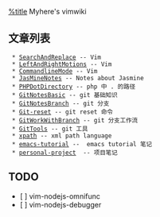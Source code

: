 [[%title]] Myhere's vimwiki

== 文章列表 ==
  * [[SearchAndReplace]] -- Vim
  * [[LeftAndRightMotions]] -- Vim
  * [[CommandlineMode]] -- Vim
  * [[JasMineNotes]] -- Notes about Jasmine
  * [[PHPDotDirectory]] -- php 中 . 的路径
  * [[GitNotesBasic]] -- git 基础知识
  * [[GitNotesBranch]] -- git 分支
  * [[Git-reset]] -- git reset 命令
  * [[GitWorkWithBranch]] -- git 分支工作流
  * [[GitTools]] -- git 工具
  * [[xpath]] -- xml path language
  * [[emacs-tutorial]] --  emacs tutorial 笔记
  * [[personal-project]]  -- 项目笔记


== TODO ==
* [ ] vim-nodejs-omnifunc
* [ ] vim-nodejs-debugger
